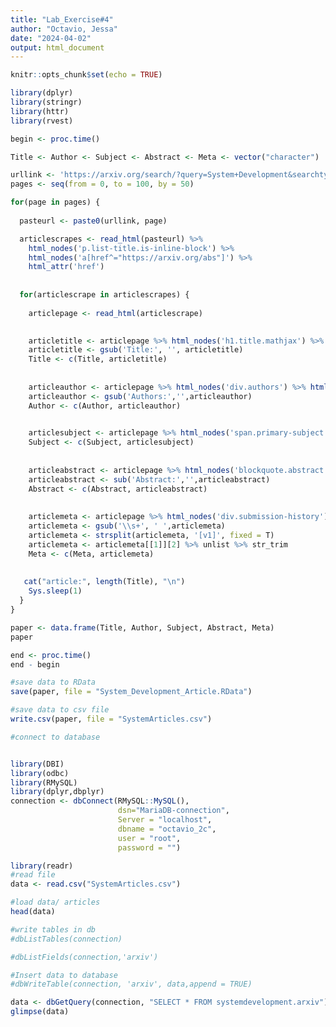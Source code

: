 ```yaml
---
title: "Lab_Exercise#4"
author: "Octavio, Jessa"
date: "2024-04-02"
output: html_document
---
```




```r
knitr::opts_chunk$set(echo = TRUE)
```


```r
library(dplyr)
library(stringr)
library(httr)
library(rvest)

begin <- proc.time()

Title <- Author <- Subject <- Abstract <- Meta <- vector("character")

urllink <- 'https://arxiv.org/search/?query=System+Development&searchtype=all&source=header'
pages <- seq(from = 0, to = 100, by = 50)

for(page in pages) {
  
  pasteurl <- paste0(urllink, page)

  articlescrapes <- read_html(pasteurl) %>% 
    html_nodes('p.list-title.is-inline-block') %>% 
    html_nodes('a[href^="https://arxiv.org/abs"]') %>% 
    html_attr('href')
  
  
  for(articlescrape in articlescrapes) {
  
    articlepage <- read_html(articlescrape)

    
    articletitle <- articlepage %>% html_nodes('h1.title.mathjax') %>% html_text(TRUE)
    articletitle <- gsub('Title:', '', articletitle)
    Title <- c(Title, articletitle)
    
    
    articleauthor <- articlepage %>% html_nodes('div.authors') %>% html_text(TRUE)
    articleauthor <- gsub('Authors:','',articleauthor)
    Author <- c(Author, articleauthor)
    

    articlesubject <- articlepage %>% html_nodes('span.primary-subject') %>% html_text(TRUE)
    Subject <- c(Subject, articlesubject)
    
  
    articleabstract <- articlepage %>% html_nodes('blockquote.abstract.mathjax') %>% html_text(TRUE)
    articleabstract <- sub('Abstract:','',articleabstract)
    Abstract <- c(Abstract, articleabstract)
    
  
    articlemeta <- articlepage %>% html_nodes('div.submission-history') %>% html_text(TRUE)
    articlemeta <- gsub('\\s+', ' ',articlemeta)
    articlemeta <- strsplit(articlemeta, '[v1]', fixed = T)
    articlemeta <- articlemeta[[1]][2] %>% unlist %>% str_trim
    Meta <- c(Meta, articlemeta)
    
    
   cat("article:", length(Title), "\n")
    Sys.sleep(1)
  }
}

paper <- data.frame(Title, Author, Subject, Abstract, Meta)
paper

end <- proc.time()
end - begin 

#save data to RData
save(paper, file = "System_Development_Article.RData")

#save data to csv file
write.csv(paper, file = "SystemArticles.csv")

```



```r
#connect to database 


library(DBI)
library(odbc)
library(RMySQL)
library(dplyr,dbplyr)
connection <- dbConnect(RMySQL::MySQL(),
                        dsn="MariaDB-connection",
                        Server = "localhost",
                        dbname = "octavio_2c", 
                        user = "root", 
                        password = "") 

```

```r
library(readr)
#read file 
data <- read.csv("SystemArticles.csv")

#load data/ articles
head(data)

```

```r
#write tables in db
#dbListTables(connection)

#dbListFields(connection,'arxiv')

#Insert data to database
#dbWriteTable(connection, 'arxiv', data,append = TRUE)
```



```r
data <- dbGetQuery(connection, "SELECT * FROM systemdevelopment.arxiv")
glimpse(data)
```